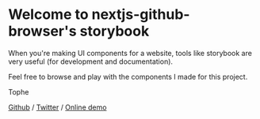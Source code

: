 
<Meta title="Introduction" />

# Welcome to nextjs-github-browser's storybook

When you're making UI components for a website, tools like storybook are very useful (for development and documentation).

Feel free to browse and play with the components I made for this project.

Tophe

[Github](https://github.com/topheman/nextjs-github-browser) / [Twitter](https://twitter.com/topheman) / [Online demo](https://nextjs-github-browser.vercel.app)
